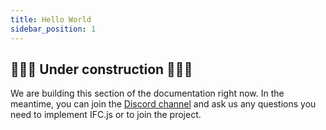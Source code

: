 ```yaml
---
title: Hello World
sidebar_position: 1
---
```



## 🚧👷‍♀️ Under construction 👷‍♂️🚧

<IfcCard icon="💙" title="Thanks for your interest in IFC.js!">
    We are building this section of the documentation right now. In the meantime, you can join the <a href="https://discord.gg/FXfyR4XrKT">Discord channel</a> and ask us any questions you need to implement IFC.js or to join the project.
</IfcCard>
